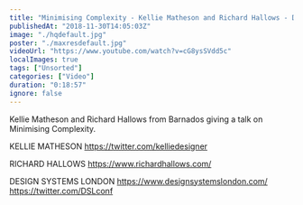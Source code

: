 ```yaml
---
title: "Minimising Complexity - Kellie Matheson and Richard Hallows - Design Systems London"
publishedAt: "2018-11-30T14:05:03Z"
image: "./hqdefault.jpg"
poster: "./maxresdefault.jpg"
videoUrl: "https://www.youtube.com/watch?v=cG8ysSVdd5c"
localImages: true
tags: ["Unsorted"]
categories: ["Video"]
duration: "0:18:57"
ignore: false
---
```


Kellie Matheson and Richard Hallows from Barnados giving a talk on Minimising Complexity.

KELLIE MATHESON
https://twitter.com/kelliedesigner

RICHARD HALLOWS
https://www.richardhallows.com/

DESIGN SYSTEMS LONDON
https://www.designsystemslondon.com/
https://twitter.com/DSLconf
